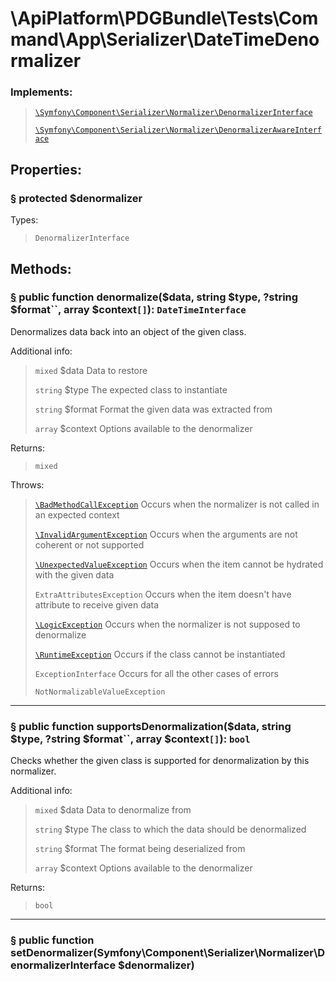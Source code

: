 
<Head><title>DateTimeDenormalizer</title></Head>

# \ApiPlatform\PDGBundle\Tests\Command\App\Serializer\DateTimeDenormalizer

### Implements:

> [`\Symfony\Component\Serializer\Normalizer\DenormalizerInterface`](https://symfony.com/doc/current/index.html)
>
> [`\Symfony\Component\Serializer\Normalizer\DenormalizerAwareInterface`](https://symfony.com/doc/current/index.html)

## Properties:

### <a className="anchor" href="#property-denormalizer" id="property-denormalizer">§</a> protected <span className="token keyword">$denormalizer</span>

Types:

> `DenormalizerInterface`

## Methods:

### <a className="anchor" href="#method-denormalize" id="method-denormalize">§</a> public function <span className="token function">denormalize</span>($data, string $type, ?string $format``, array $context`[]`): <span className="token keyword">`DateTimeInterface`</span>

Denormalizes data back into an object of the given class.

Additional info:

> `mixed` $data Data to restore
>
> `string` $type The expected class to instantiate
>
> `string` $format Format the given data was extracted from
>
> `array` $context Options available to the denormalizer

Returns:

> `mixed`

Throws:

> [`\BadMethodCallException`](https://php.net/class.badmethodcallexception) Occurs when the normalizer is not called in an expected context
>
> [`\InvalidArgumentException`](https://php.net/class.invalidargumentexception) Occurs when the arguments are not coherent or not supported
>
> [`\UnexpectedValueException`](https://php.net/class.unexpectedvalueexception) Occurs when the item cannot be hydrated with the given data
>
> `ExtraAttributesException` Occurs when the item doesn't have attribute to receive given data
>
> [`\LogicException`](https://php.net/class.logicexception) Occurs when the normalizer is not supposed to denormalize
>
> [`\RuntimeException`](https://php.net/class.runtimeexception) Occurs if the class cannot be instantiated
>
> `ExceptionInterface` Occurs for all the other cases of errors
>
> `NotNormalizableValueException`

---

### <a className="anchor" href="#method-supportsDenormalization" id="method-supportsDenormalization">§</a> public function <span className="token function">supportsDenormalization</span>($data, string $type, ?string $format``, array $context`[]`): <span className="token keyword">`bool`</span>

Checks whether the given class is supported for denormalization by this normalizer.

Additional info:

> `mixed` $data Data to denormalize from
>
> `string` $type The class to which the data should be denormalized
>
> `string` $format The format being deserialized from
>
> `array` $context Options available to the denormalizer

Returns:

> `bool`

---

### <a className="anchor" href="#method-setDenormalizer" id="method-setDenormalizer">§</a> public function <span className="token function">setDenormalizer</span>(Symfony\Component\Serializer\Normalizer\DenormalizerInterface $denormalizer)
